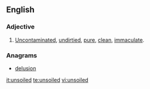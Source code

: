 ==English==

===Adjective===
{{en-adj|-}}

#[[uncontaminated|Uncontaminated]], [[undirtied]], [[pure]], [[clean]], [[immaculate]].

===Anagrams===
* [[delusion]]

[[it:unsoiled]]
[[te:unsoiled]]
[[vi:unsoiled]]